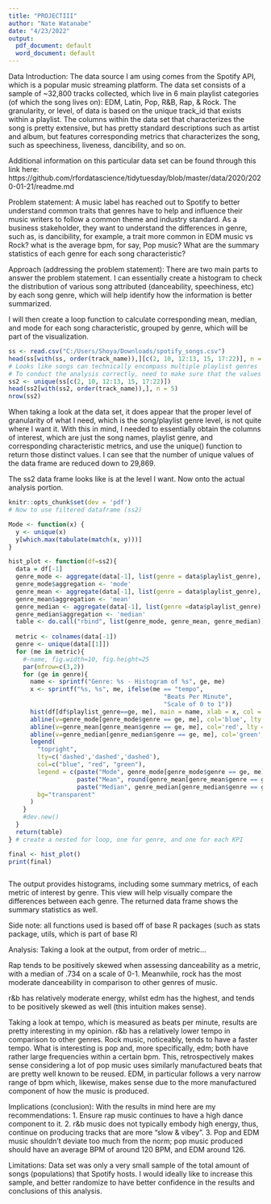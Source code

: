 ```yaml
---
title: "PROJECTIII"
author: "Nate Watanabe"
date: "4/23/2022"
output:
  pdf_document: default
  word_document: default
---
```


Data Introduction:
The data source I am using comes from the Spotify API, which is a popular music streaming platform. The data set consists of a sample of ~32,800 tracks collected, which live in 6 main playlist categories (of which the song lives on): EDM, Latin, Pop, R&B, Rap, & Rock. The granularity, or level, of data is based on the unique track_id that exists within a playlist. The columns within the data set that characterizes the song is pretty extensive, but has pretty standard descriptions such as artist and album, but features corresponding metrics that characterizes the song, such as speechiness, liveness, dancibility, and so on.

Additional information on this particular data set can be found through this link here: https://github.com/rfordatascience/tidytuesday/blob/master/data/2020/2020-01-21/readme.md

Problem statement:
A music label has reached out to Spotify to better understand common traits that genres have to help and influence their music writers to follow a common theme and industry standard. As a business stakeholder, they want to understand the differences in genre, such as, is dancibility, for example, a trait more common in EDM music vs Rock? what is the average bpm, for say, Pop music? What are the summary statistics of each genre for each song characteristic?

Approach (addressing the problem statement):
There are two main parts to answer the problem statement. I can essentially create a histogram to check the distribution of various song attributed (danceability, speechiness, etc) by each song genre, which will help identify how the information is better summarized.

I will then create a loop function to calculate corresponding mean, median, and mode for each song characteristic, grouped by genre, which will be part of the visualization.

```r
ss <- read.csv("C:/Users/Shoya/Downloads/spotify_songs.csv")
head(ss[with(ss, order(track_name)),][c(2, 10, 12:13, 15, 17:22)], n = 5)
# Looks like songs can technically encompass multiple playlist genres
# To conduct the analysis correctly, need to make sure that the values are actually distinct (remove duplicates)
ss2 <- unique(ss[c(2, 10, 12:13, 15, 17:22)])
head(ss2[with(ss2, order(track_name)),], n = 5)
nrow(ss2)

```

When taking a look at the data set, it does appear that the proper level of granularity of what I need, which is the song/playlist genre level, is not quite where I want it. With this in mind, I needed to essentially obtain the columns of interest, which are just the song names, playlist genre, and corresponding characteristic metrics, and use the unique() function to return those distinct values. I can see that the number of unique values of the data frame are reduced down to 29,869.

The ss2 data frame looks like is at the level I want. Now onto the actual analysis portion.

```r
knitr::opts_chunk$set(dev = 'pdf')
# Now to use filtered dataframe (ss2)

Mode <- function(x) {
  y <- unique(x)
  y[which.max(tabulate(match(x, y)))]
}

hist_plot <- function(df=ss2){
  data = df[-1]
  genre_mode <- aggregate(data[-1], list(genre = data$playlist_genre), Mode)
  genre_mode$aggregation <- 'mode'
  genre_mean <- aggregate(data[-1], list(genre = data$playlist_genre), mean)
  genre_mean$aggregation <- 'mean'
  genre_median <- aggregate(data[-1], list(genre =data$playlist_genre), median)
  genre_median$aggregation <- 'median'
  table <- do.call("rbind", list(genre_mode, genre_mean, genre_median))
  
  metric <- colnames(data[-1])
  genre <- unique(data[[1]])
  for (me in metric){
    #-name, fig.width=10, fig.height=25
    par(mfrow=c(3,2))
    for (ge in genre){
      name <- sprintf("Genre: %s - Histogram of %s", ge, me)
      x <- sprintf("%s, %s", me, ifelse(me == "tempo",
                                           "Beats Per Minute",
                                           "Scale of 0 to 1"))
      hist(df[df$playlist_genre==ge, me], main = name, xlab = x, col = 'grey', border = 'grey')
      abline(v=genre_mode[genre_mode$genre == ge, me], col='blue', lty = 'dashed')
      abline(v=genre_mean[genre_mean$genre == ge, me], col='red', lty = 'dashed')
      abline(v=genre_median[genre_median$genre == ge, me], col='green', lty = 'dashed')
      legend(
        "topright", 
        lty=c('dashed','dashed','dashed'),
        col=c("blue", "red", "green"), 
        legend = c(paste("Mode", genre_mode[genre_mode$genre == ge, me],sep = ": "),
                   paste("Mean", round(genre_mean[genre_mean$genre == ge, me], 3),sep = ": "),
                   paste("Median", genre_median[genre_median$genre == ge, me],sep = ": ")),
        bg="transparent"
      )
    }
    #dev.new()
  }
  return(table)
} # create a nested for loop, one for genre, and one for each KPI

final <- hist_plot()
print(final)



```

The output provides histograms, including some summary metrics, of each metric of interest by genre. This view will help visually compare the differences between each genre. The returned data frame shows the summary statistics as well.

Side note: all functions used is based off of base R packages (such as stats package, utils, which is part of base R)

Analysis:
Taking a look at the output, from order of metric...

Rap tends to be positively skewed when assessing danceability as a metric, with a median of .734 on a scale of 0-1. Meanwhile, rock has the most moderate danceability in comparison to other genres of music.

r&b has relatively moderate energy, whilst edm has the highest, and tends to be positively skewed as well (this intuition makes sense).

Taking a look at tempo, which is measured as beats per minute, results are pretty interesting in my opinion. r&b has a relatively lower tempo in comparison to other genres. Rock music, noticeably, tends to have a faster tempo. What is interesting is pop and, more specifically, edm; both have rather large frequencies within a certain bpm. This, retrospectively makes sense considering a lot of pop music uses similarly manufactured beats that are pretty well known to be reused. EDM, in particular follows a very narrow range of bpm which, likewise, makes sense due to the more manufactured component of how the music is produced.

Implications (conclusion):
With the results in mind here are my recommendations:
1. Ensure rap music continues to have a high dance component to it.
2. r&b music does not typically embody high energy, thus, continue on producing tracks that are more "slow & vibey".
3. Pop and EDM music shouldn't deviate too much from the norm; pop music produced should have an average BPM of around 120 BPM, and EDM around 126.

Limitations:
Data set was only a very small sample of the total amount of songs (populations) that Spotify hosts. I would ideally like to increase this sample, and better randomize to have better confidence in the results and conclusions of this analysis.

